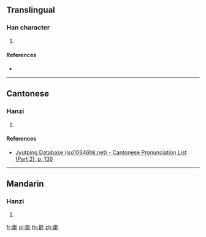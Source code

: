 ==Translingual==

===Han character===
{{Han char|rn=82|rad=毛|as=08|sn=12|four=12414|canj=EEEEU|ids=⿰叕毛}}

# {{defn|Han|sort=毛08}}

====References====
* {{Han ref|kx=0594.170|dkj=16870|dj=0986.160|hdz=32001.080|uh=6BF2|ud=27634|bh=D9E4|bd=55780}}

----

==Cantonese==

===Hanzi===
{{yue-hanzi|jyut=[[zyut3]]|y=jyut3}}

# {{defn|lang=yue|sort=毛08}}

====References====
*[http://www.iso10646hk.net/jp/document/download.jsp Jyutping Database (iso10646hk.net) - Cantonese Pronunciation List (Part 2), p. 136]

----

==Mandarin==

===Hanzi===
{{cmn-hanzi|pin=[[duō]] ([[duo1]])|wg=to<sup>1</sup>}}

# {{defn|lang=cmn|sort=毛08}}

[[fr:毲]]
[[pl:毲]]
[[th:毲]]
[[zh:毲]]